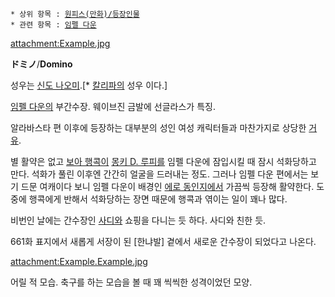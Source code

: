  * 상위 항목 : [[원피스(만화)/등장인물]]
 * 관련 항목 : [[임펠 다운]]

attachment:Example.jpg

'''ドミノ'''/'''Domino'''

성우는 [[신도 나오미]].[* [[칼리파(원피스)|칼리파]]의 성우 이다.]

[[임펠 다운]]의 부간수장. 웨이브진 금발에 선글라스가 특징. 

알라바스타 편 이후에 등장하는 대부분의 성인 여성 캐릭터들과 마찬가지로 상당한 [[거유]]. 

별 활약은 없고 [[보아 행콕]]이 [[몽키 D. 루피]]를 임펠 다운에 잠입시킬 때 잠시 석화당하고 만다. 석화가 풀린 이후엔 간간히 얼굴을 드러내는 정도. 그러나 임펠 다운 편에서는 보기 드문 여캐이다 보니 임펠 다운이 배경인 [[에로 동인지]]에서 가끔씩 등장해 활약한다. 도중에 행콕에게 반해서 석화당하는 장면 때문에 행콕과 엮이는 일이 꽤나 많다.

비번인 날에는 간수장인 [[사디]]와 쇼핑을 다니는 듯 하다. 사디와 친한 듯.

661화 표지에서 새롭게 서장이 된 [한냐발] 곁에서 새로운 간수장이 되었다고 나온다.

attachment:Example.Example.jpg

어릴 적 모습. 축구를 하는 모습을 볼 때 꽤 씩씩한 성격이었던 모양.


